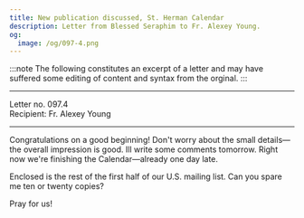 ```yaml
---
title: New publication discussed, St. Herman Calendar
description: Letter from Blessed Seraphim to Fr. Alexey Young.
og:
  image: /og/097-4.png
---
```


:::note
The following constitutes an excerpt of a letter and may have suffered some editing of content and syntax from the orginal.
:::

---

<div style={{textAlign:'right', fontFamily:'monospace'}}>Letter no. 097.4</div>
<div style={{textAlign:'left', fontFamily:'monospace'}}>Recipient: Fr. Alexey Young</div>

---

Congratulations on a good beginning! Don't worry about the small details—the overall impression is good. Ill write some comments tomorrow. Right now we're finishing the Calendar—already one day late.

Enclosed is the rest of the first half of our U.S. mailing list. Can you spare me ten or twenty copies?

Pray for us!
